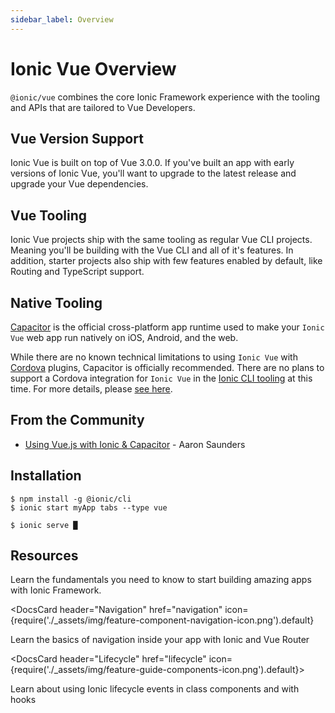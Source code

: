 ```yaml
---
sidebar_label: Overview
---
```



# Ionic Vue Overview

`@ionic/vue` combines the core Ionic Framework experience with the tooling and APIs that are tailored to Vue Developers.

## Vue Version Support

Ionic Vue is built on top of Vue 3.0.0. If you've built an app with early versions of Ionic Vue, you'll want to upgrade to the latest release and upgrade your Vue dependencies.

## Vue Tooling

Ionic Vue projects ship with the same tooling as regular Vue CLI projects. Meaning you'll be building with the Vue CLI and all of it's features. In addition, starter projects also ship with few features enabled by default, like Routing and TypeScript support.

## Native Tooling

[Capacitor](https://capacitor.ionicframework.com) is the official cross-platform app runtime used to make your `Ionic Vue` web app run natively on iOS, Android, and the web.

While there are no known technical limitations to using `Ionic Vue` with [Cordova](https://cordova.apache.org/) plugins, Capacitor is officially recommended. There are no plans to support a Cordova integration for `Ionic Vue` in the [Ionic CLI tooling](../cli.md) at this time. For more details, please [see here](https://capacitor.ionicframework.com/docs/cordova).

## From the Community

- [Using Vue.js with Ionic & Capacitor](https://dev.to/aaronksaunders/using-vue-js-v3-beta-with-ionic-components-capacitor-plugins-2b6f) - Aaron Saunders

## Installation

```shell-session
$ npm install -g @ionic/cli
$ ionic start myApp tabs --type vue

$ ionic serve █
```

## Resources

<DocsCards>
  <DocsCard header="Getting Started" href="your-first-app" icon={require('./_assets/img/feature-component-actionsheet-icon.png').default}>
    <p>Learn the fundamentals you need to know to start building amazing apps with Ionic Framework.</p>
  </DocsCard>

<DocsCard
  header="Navigation"
  href="navigation"
  icon={require('./_assets/img/feature-component-navigation-icon.png').default}
>
  <p>Learn the basics of navigation inside your app with Ionic and Vue Router</p>
</DocsCard>

<DocsCard header="Lifecycle" href="lifecycle" icon={require('./_assets/img/feature-guide-components-icon.png').default}>
  <p>Learn about using Ionic lifecycle events in class components and with hooks</p>
</DocsCard>

</DocsCards>
